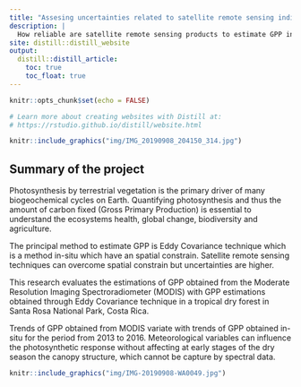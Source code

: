 ```yaml
---
title: "Assesing uncertainties related to satellite remote sensing indices to estimate Gross Primary Production"
description: |
  How reliable are satellite remote sensing products to estimate GPP in a tropical dry forest?
site: distill::distill_website
output:
  distill::distill_article:
    toc: true
    toc_float: true
---
```


```r
knitr::opts_chunk$set(echo = FALSE)

# Learn more about creating websites with Distill at:
# https://rstudio.github.io/distill/website.html

```

```r
knitr::include_graphics("img/IMG_20190908_204150_314.jpg")
```

<!-- 1. Home (~200 words) -->

<!-- Title – Aim for a short, descriptive and catchy title. This could be your main  -->
<!-- research question, e.g. “Does clearcutting really affect tree density?” or your -->
<!-- main finding: “Cearcutting reduces tree density to zero”. Avoid uninformative  -->
<!-- titles such as “The effect of this … on that …”. -->


<!-- Summary – In plain words, describe what you want to accomplish with your study.  -->
<!-- Two or three sentences why your objective/question is important. Two or three  -->
<!-- sentences about your research approach: summarize your sampling procedure/experimental design/analysis. Two or three sentences about your results: describe your main -->
<!-- findings in a concise and quantitative way (I observed a 20% decrease of tree  -->
<!-- density under the 1/5th harvesting treatment). End with your main conclusion. -->

## Summary of the project

Photosynthesis by terrestrial vegetation is the primary driver of many 
biogeochemical cycles on Earth. Quantifying photosynthesis and thus the 
amount of carbon fixed (Gross Primary Production) is essential to understand 
the ecosystems health, global change, biodiversity and agriculture.

The principal method to estimate GPP is Eddy Covariance technique which is a
method in-situ which have an spatial constrain. Satellite remote sensing techniques
can overcome spatial constrain but uncertainties are higher.

This research evaluates the estimations of GPP obtained from the Moderate 
Resolution Imaging Spectroradiometer (MODIS) with GPP estimations obtained through
Eddy Covariance technique in a tropical dry forest in Santa Rosa National Park,
Costa Rica.

Trends of GPP obtained from MODIS variate with trends of GPP obtained in-situ
for the period from 2013 to 2016. Meteorological variables can influence the
photosynthetic response without affecting at early stages of the dry season the
canopy structure, which cannot be capture by spectral data.


<!-- Visual Elements – Use a photo or another visual element that represents your  -->
<!-- research topic. -->

```r
knitr::include_graphics("img/IMG-20190908-WA0049.jpg")
```
